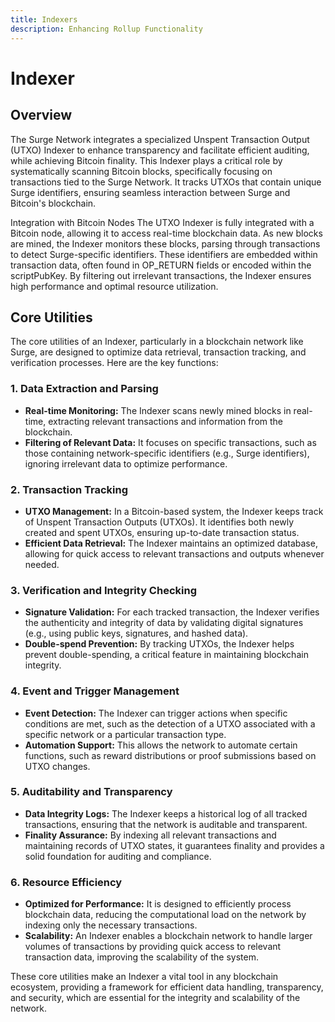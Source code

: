 ```yaml
---
title: Indexers
description: Enhancing Rollup Functionality
---
```


# Indexer

## Overview

The Surge Network integrates a specialized Unspent Transaction Output (UTXO) Indexer to enhance transparency and facilitate efficient auditing, while achieving Bitcoin finality. This Indexer plays a critical role by systematically scanning Bitcoin blocks, specifically focusing on transactions tied to the Surge Network. It tracks UTXOs that contain unique Surge identifiers, ensuring seamless interaction between Surge and Bitcoin's blockchain.

Integration with Bitcoin Nodes
The UTXO Indexer is fully integrated with a Bitcoin node, allowing it to access real-time blockchain data. As new blocks are mined, the Indexer monitors these blocks, parsing through transactions to detect Surge-specific identifiers. These identifiers are embedded within transaction data, often found in OP_RETURN fields or encoded within the scriptPubKey. By filtering out irrelevant transactions, the Indexer ensures high performance and optimal resource utilization.

## Core Utilities

The core utilities of an Indexer, particularly in a blockchain network like Surge, are designed to optimize data retrieval, transaction tracking, and verification processes. Here are the key functions:

### 1. **Data Extraction and Parsing**

- **Real-time Monitoring:** The Indexer scans newly mined blocks in real-time, extracting relevant transactions and information from the blockchain.
- **Filtering of Relevant Data:** It focuses on specific transactions, such as those containing network-specific identifiers (e.g., Surge identifiers), ignoring irrelevant data to optimize performance.

### 2. **Transaction Tracking**

- **UTXO Management:** In a Bitcoin-based system, the Indexer keeps track of Unspent Transaction Outputs (UTXOs). It identifies both newly created and spent UTXOs, ensuring up-to-date transaction status.
- **Efficient Data Retrieval:** The Indexer maintains an optimized database, allowing for quick access to relevant transactions and outputs whenever needed.

### 3. **Verification and Integrity Checking**

- **Signature Validation:** For each tracked transaction, the Indexer verifies the authenticity and integrity of data by validating digital signatures (e.g., using public keys, signatures, and hashed data).
- **Double-spend Prevention:** By tracking UTXOs, the Indexer helps prevent double-spending, a critical feature in maintaining blockchain integrity.

### 4. **Event and Trigger Management**

- **Event Detection:** The Indexer can trigger actions when specific conditions are met, such as the detection of a UTXO associated with a specific network or a particular transaction type.
- **Automation Support:** This allows the network to automate certain functions, such as reward distributions or proof submissions based on UTXO changes.

### 5. **Auditability and Transparency**

- **Data Integrity Logs:** The Indexer keeps a historical log of all tracked transactions, ensuring that the network is auditable and transparent.
- **Finality Assurance:** By indexing all relevant transactions and maintaining records of UTXO states, it guarantees finality and provides a solid foundation for auditing and compliance.

### 6. **Resource Efficiency**

- **Optimized for Performance:** It is designed to efficiently process blockchain data, reducing the computational load on the network by indexing only the necessary transactions.
- **Scalability:** An Indexer enables a blockchain network to handle larger volumes of transactions by providing quick access to relevant transaction data, improving the scalability of the system.

These core utilities make an Indexer a vital tool in any blockchain ecosystem, providing a framework for efficient data handling, transparency, and security, which are essential for the integrity and scalability of the network.
